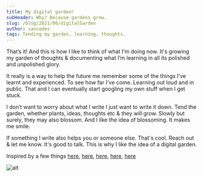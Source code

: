 ```yaml
---
title: My digital garden!
subHeader: Why? Because gardens grow.
slug: /blog/2021/06/digitalGarden
author: sancodes
tags: Tending my garden, learning, thoughts.
---
```


That’s it! And this is how I like to think of what I'm doing now. It's growing my garden of thoughts & documenting what I’m learning in all its polished and unpolished glory.

It really is a way to help the future me remember some of the things I’ve learnt and experienced. To see how far I've come. Learning out loud and in public. That and I can eventually start googling my own stuff when I get stuck.

I don’t want to worry about what I write I just want to write it down.
Tend the garden, whether plants, ideas, thoughts etc & they will grow. Slowly but surely, they may also blossom. And I like the idea of blossoming. It makes me smile.

If something I write also helps you or someone else. That's cool. Reach out & let me know. It's good to talk. This is why I like the idea of a digital garden.

Inspired by a few things [here](https://www.swyx.io/learn-in-public/), [here](https://joelhooks.com/digital-garden), [here](https://www.taniarascia.com/), [here](https://sive.rs/dq), [here](https://scottspence.com/2020/04/27/a-digital-garden/)

![alt](./images/bloom1)
